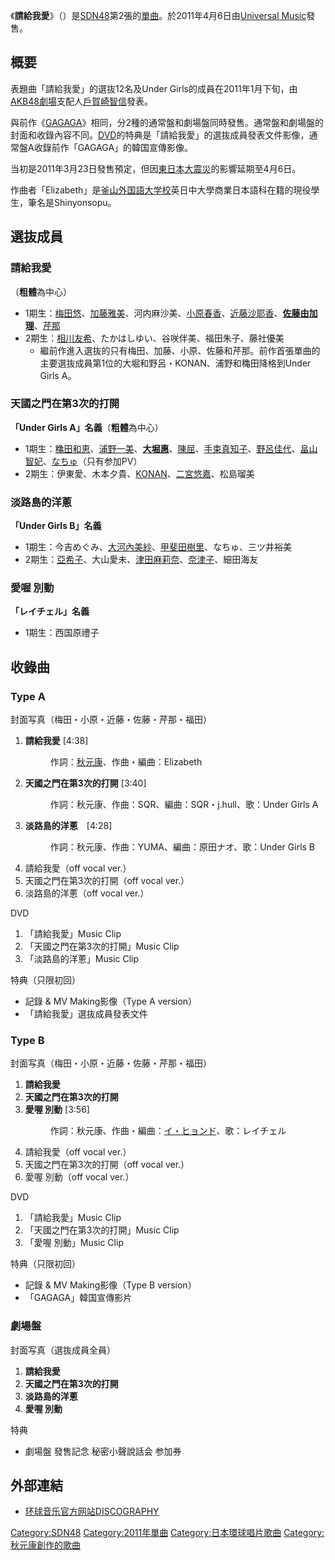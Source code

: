 {{Infobox Single 
| Name           = 請給我愛
| Artist         = [[SDN48|SDN48]]
| Cover         = 愛、チュセヨ.jpg
| B-side         = 天國之門在第3次的打開<br/>淡路島的洋蔥（Type A、劇場盤）<br/>愛喔 別動（Type B、劇場盤）
| Released       = 2011年4月6日
| Format         = [[單曲|單曲]]
| Recorded       = 2011年<br/>{{JPN}}  
| Genre          = [[J-POP|J-POP]]
| Length         = <!---分-秒（通常盤A）<br/>-分-秒（通常盤B）-->
| Label          = [[Universal_Music|Universal Music]]
| Writer         = [[秋元康|秋元康]]（作詞）<br/>Elizabeth（作曲 #1）<br/>SQR（作曲 #2）<br/>YUMA（Type A 作曲 #3）<br/>Lee Hyundo（Type B 作曲 #3）
| Producer       = 秋元康
| Chart position = * 週榜第3位<small>（[[Oricon公信榜|Oricon]]）</small>
* 2011年4月度月榜第8位（Oricon）
* 2011年度上半期第50位（Oricon）
| Last single    = 《[[GAGAGA|GAGAGA]]》<br/>（2010年）
| This single    = 《'''請給我愛'''》<br/>（2011年）
| Next single    = 《[[MIN·MIN·MIN|MIN·MIN·MIN]]》<br/>（2011年）
| Misc           = 
}}
《'''請給我愛'''》（{{lang-ja|'''愛、チュセヨ'''}}）是[[SDN48|SDN48]]第2張的[[單曲|單曲]]。於2011年4月6日由[[Universal_Music|Universal Music]]發售。

== 概要 ==
表題曲「請給我愛」的選抜12名及Under Girls的成員在2011年1月下旬，由[[AKB48劇場|AKB48劇場]]支配人[[戶賀崎智信|戶賀崎智信]]發表。

與前作《[[GAGAGA|GAGAGA]]》相同，分2種的通常盤和劇場盤同時發售。通常盤和劇場盤的封面和收錄內容不同。[[DVD|DVD]]的特典是「請給我愛」的選抜成員發表文件影像，通常盤A收錄前作「GAGAGA」的韓国宣傳影像。

当初是2011年3月23日發售預定，但因[[東日本大震災|東日本大震災]]的影響延期至4月6日。

作曲者「Elizabeth」是[[釜山外国語大学校|釜山外国語大学校]]英日中大學商業日本語科在籍的現役學生，筆名是Shinyonsopu。

== 選抜成員 ==
=== 請給我愛 ===
（'''粗體'''為中心）
* 1期生：[[梅田悠|梅田悠]]、[[加藤雅美|加藤雅美]]、河内麻沙美、[[小原春香|小原春香]]、[[近藤沙耶香|近藤沙耶香]]、'''[[佐藤由加理|佐藤由加理]]'''、[[芹那|芹那]]
* 2期生：[[相川友希|相川友希]]、たかはしゆい、谷咲伴美、福田朱子、藤社優美
** 繼前作進入選抜的只有梅田、加藤、小原、佐藤和芹那。前作首張單曲的主要選抜成員第1位的大堀和野呂・KONAN、浦野和穐田降格到Under Girls A。

=== 天國之門在第3次的打開 ===
'''「Under Girls A」名義'''（'''粗體'''為中心）
* 1期生：[[穐田和恵|穐田和恵]]、[[浦野一美|浦野一美]]、'''[[大堀惠|大堀惠]]'''、[[陳屈|陳屈]]、[[手束真知子|手束真知子]]、[[野呂佳代|野呂佳代]]、[[畠山智妃|畠山智妃]]、[[なちゅ|なちゅ]]（只有参加PV）
* 2期生：伊東愛、木本夕貴、[[KONAN|KONAN]]、[[二宮悠嘉|二宮悠嘉]]、松島瑠美

=== 淡路島的洋蔥 ===
'''「Under Girls B」名義'''
* 1期生：今吉めぐみ、[[大河內美紗|大河內美紗]]、[[甲斐田樹里|甲斐田樹里]]、なちゅ、三ツ井裕美
* 2期生：[[亞希子|亞希子]]、大山愛未、[[津田麻莉奈|津田麻莉奈]]、[[奈津子|奈津子]]、細田海友

=== 愛喔 別動 ===
'''「レイチェル」名義'''
* 1期生：西国原禮子

== 收錄曲 ==
=== Type A ===
; 封面写真（梅田・小原・近藤・佐藤・芹那・福田）
# '''請給我愛''' [4:38]
#: 作詞：[[秋元康|秋元康]]、作曲・編曲：Elizabeth
# '''天國之門在第3次的打開''' [3:40]
#: 作詞：秋元康、作曲：SQR、編曲：SQR・j.hull、歌：Under Girls A
# '''淡路島的洋蔥'''　[4:28]
#: 作詞：秋元康、作曲：YUMA、編曲：原田ナオ、歌：Under Girls B
# 請給我愛（off vocal ver.）
# 天國之門在第3次的打開（off vocal ver.）
# 淡路島的洋蔥（off vocal ver.）
; DVD
# 「請給我愛」Music Clip
# 「天國之門在第3次的打開」Music Clip
# 「淡路島的洋蔥」Music Clip
; 特典（只限初回）
* 記錄 & MV Making影像（Type A version）
* 「請給我愛」選抜成員發表文件

=== Type B ===
; 封面写真（梅田・小原・近藤・佐藤・芹那・福田）
# '''請給我愛''' 
# '''天國之門在第3次的打開''' 
# '''愛喔 別動''' [3:56]
#: 作詞：秋元康、作曲・編曲：[[イ・ヒョンド|イ・ヒョンド]]、歌：レイチェル
# 請給我愛（off vocal ver.）
# 天國之門在第3次的打開（off vocal ver.）
# 愛喔 別動（off vocal ver.）
; DVD
# 「請給我愛」Music Clip
# 「天國之門在第3次的打開」Music Clip
# 「愛喔 別動」Music Clip
; 特典（只限初回）
* 記錄 & MV Making影像（Type B version）
* 「GAGAGA」韓国宣傳影片

=== 劇場盤 ===
; 封面写真（選抜成員全員）
# '''請給我愛''' 
# '''天國之門在第3次的打開''' 
# '''淡路島的洋蔥''' 
# '''愛喔 別動''' 
; 特典
* 劇場盤 發售記念 秘密小聲說話会 参加券

== 外部連結 ==
* [https://www.universal-music.co.jp/sdn48/products/umca-50003/ 环球音乐官方网站DISCOGRAPHY] {{Wayback|url=https://www.universal-music.co.jp/sdn48/products/umca-50003/ |date=20160430024316 }}

{{SDN48}}

{{DEFAULTSORT:Ai, chuseyo}}
[[Category:SDN48|Category:SDN48]]
[[Category:2011年單曲|Category:2011年單曲]]
[[Category:日本環球唱片歌曲|Category:日本環球唱片歌曲]]
[[Category:秋元康創作的歌曲|Category:秋元康創作的歌曲]]